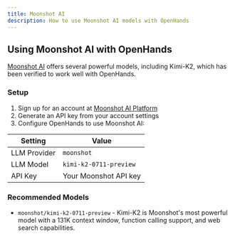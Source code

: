 ```yaml
---
title: Moonshot AI
description: How to use Moonshot AI models with OpenHands
---
```


## Using Moonshot AI with OpenHands

[Moonshot AI](https://platform.moonshot.ai/) offers several powerful models, including Kimi-K2, which has been verified to work well with OpenHands.

### Setup

1. Sign up for an account at [Moonshot AI Platform](https://platform.moonshot.ai/)
2. Generate an API key from your account settings
3. Configure OpenHands to use Moonshot AI:

| Setting | Value |
| --- | --- |
| LLM Provider | `moonshot` |
| LLM Model | `kimi-k2-0711-preview` |
| API Key | Your Moonshot API key |

### Recommended Models

- `moonshot/kimi-k2-0711-preview` - Kimi-K2 is Moonshot's most powerful model with a 131K context window, function calling support, and web search capabilities.

